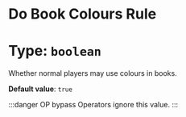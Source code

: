 # Do Book Colours Rule
# Type: `boolean`
Whether normal players may use colours in books.

**Default value**: `true`

:::danger OP bypass
Operators ignore this value.
:::
